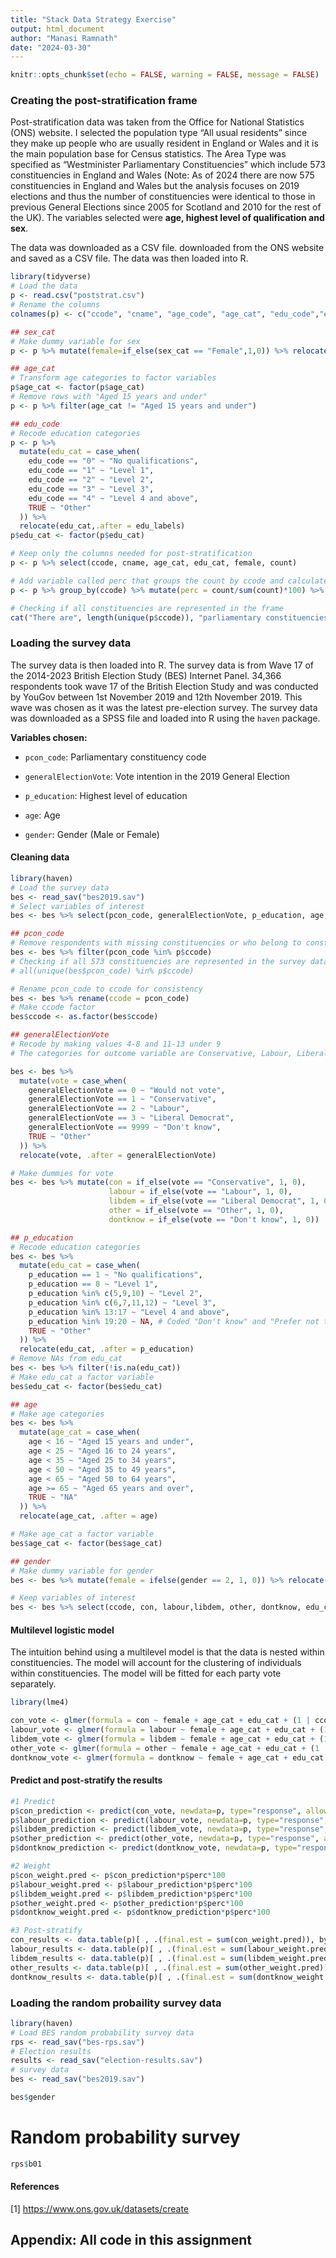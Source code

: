 ```yaml
---
title: "Stack Data Strategy Exercise"
output: html_document
author: "Manasi Ramnath"
date: "2024-03-30"
---
```


```r
knitr::opts_chunk$set(echo = FALSE, warning = FALSE, message = FALSE)
```

### Creating the post-stratification frame

Post-stratification data was taken from the Office for National Statistics (ONS) website. I selected the population type "All usual residents" since they make up people who are usually resident in England or Wales and it is the main population base for Census statistics. The Area Type was specified as "Westminister Parliamentary Constituencies" which include 573 constituencies in England and Wales (Note: As of 2024 there are now 575 constituencies in England and Wales but the analysis focuses on 2019 elections and thus the number of constituencies were identical to those in previous General Elections since 2005 for Scotland and 2010 for the rest of the UK). The variables selected were **age, highest level of qualification and sex**.

The data was downloaded as a CSV file. downloaded from the ONS website and saved as a CSV file. The data was then loaded into R.

```r
library(tidyverse)
# Load the data
p <- read.csv("poststrat.csv")
# Rename the columns
colnames(p) <- c("ccode", "cname", "age_code", "age_cat", "edu_code","edu_labels", "sex_code", "sex_cat", "count")

## sex_cat
# Make dummy variable for sex 
p <- p %>% mutate(female=if_else(sex_cat == "Female",1,0)) %>% relocate(female,.after = sex_cat)

## age_cat
# Transform age categories to factor variables
p$age_cat <- factor(p$age_cat)
# Remove rows with "Aged 15 years and under"
p <- p %>% filter(age_cat != "Aged 15 years and under")

## edu_code
# Recode education categories
p <- p %>% 
  mutate(edu_cat = case_when(
    edu_code == "0" ~ "No qualifications",
    edu_code == "1" ~ "Level 1",
    edu_code == "2" ~ "Level 2",
    edu_code == "3" ~ "Level 3",
    edu_code == "4" ~ "Level 4 and above",
    TRUE ~ "Other" 
  )) %>% 
  relocate(edu_cat,.after = edu_labels)
p$edu_cat <- factor(p$edu_cat)

# Keep only the columns needed for post-stratification
p <- p %>% select(ccode, cname, age_cat, edu_cat, female, count)

# Add variable called perc that groups the count by ccode and calculates the percentage of each group
p <- p %>% group_by(ccode) %>% mutate(perc = count/sum(count)*100) %>% ungroup()
```

```r
# Checking if all constituencies are represented in the frame
cat("There are", length(unique(p$ccode)), "parliamentary constituencies in the post-stratification frame. \n")
```

### Loading the survey data

The survey data is then loaded into R. The survey data is from Wave 17 of the 2014-2023 British Election Study (BES) Internet Panel. 34,366 respondents took wave 17 of the British Election Study and was conducted by YouGov between 1st November 2019 and 12th November 2019. This wave was chosen as it was the latest pre-election survey. The survey data was downloaded as a SPSS file and loaded into R using the `haven` package.

**Variables chosen:**

-   `pcon_code`: Parliamentary constituency code

-   `generalElectionVote`: Vote intention in the 2019 General Election

-   `p_education`: Highest level of education

-   `age`: Age

-   `gender`: Gender (Male or Female)

#### Cleaning data

```r
library(haven)
# Load the survey data
bes <- read_sav("bes2019.sav")
# Select variables of interest
bes <- bes %>% select(pcon_code, generalElectionVote, p_education, age, gender) 

## pcon_code 
# Remove respondents with missing constituencies or who belong to constituencies outside of England and Wales
bes <- bes %>% filter(pcon_code %in% p$ccode)
# Checking if all 573 constituencies are represented in the survey data
# all(unique(bes$pcon_code) %in% p$ccode)

# Rename pcon_code to ccode for consistency
bes <- bes %>% rename(ccode = pcon_code)
# Make ccode factor
bes$ccode <- as.factor(bes$ccode)

## generalElectionVote
# Recode by making values 4-8 and 11-13 under 9
# The categories for outcome variable are Conservative, Labour, Liberal Democrats, Others and Don't know

bes <- bes %>% 
  mutate(vote = case_when(
    generalElectionVote == 0 ~ "Would not vote",
    generalElectionVote == 1 ~ "Conservative",
    generalElectionVote == 2 ~ "Labour",
    generalElectionVote == 3 ~ "Liberal Democrat",
    generalElectionVote == 9999 ~ "Don't know",
    TRUE ~ "Other" 
  )) %>% 
  relocate(vote, .after = generalElectionVote)

# Make dummies for vote
bes <- bes %>% mutate(con = if_else(vote == "Conservative", 1, 0),
                      labour = if_else(vote == "Labour", 1, 0),
                      libdem = if_else(vote == "Liberal Democrat", 1, 0),
                      other = if_else(vote == "Other", 1, 0),
                      dontknow = if_else(vote == "Don't know", 1, 0)) 

## p_education
# Recode education categories
bes <- bes %>% 
  mutate(edu_cat = case_when(
    p_education == 1 ~ "No qualifications",
    p_education == 8 ~ "Level 1",
    p_education %in% c(5,9,10) ~ "Level 2",
    p_education %in% c(6,7,11,12) ~ "Level 3",
    p_education %in% 13:17 ~ "Level 4 and above",
    p_education %in% 19:20 ~ NA, # Coded "Don't know" and "Prefer not to say" as NA
    TRUE ~ "Other" 
  )) %>% 
  relocate(edu_cat, .after = p_education)
# Remove NAs from edu_cat
bes <- bes %>% filter(!is.na(edu_cat))
# Make edu_cat a factor variable
bes$edu_cat <- factor(bes$edu_cat)

## age
# Make age categories
bes <- bes %>% 
  mutate(age_cat = case_when(
    age < 16 ~ "Aged 15 years and under",
    age < 25 ~ "Aged 16 to 24 years",
    age < 35 ~ "Aged 25 to 34 years",
    age < 50 ~ "Aged 35 to 49 years",
    age < 65 ~ "Aged 50 to 64 years",
    age >= 65 ~ "Aged 65 years and over",
    TRUE ~ "NA"
  )) %>% 
  relocate(age_cat, .after = age)

# Make age_cat a factor variable
bes$age_cat <- factor(bes$age_cat)

## gender
# Make dummy variable for gender
bes <- bes %>% mutate(female = ifelse(gender == 2, 1, 0)) %>% relocate(female, .after = gender)

# Keep variables of interest
bes <- bes %>% select(ccode, con, labour,libdem, other, dontknow, edu_cat, age_cat, female)
```


#### Multilevel logistic model
The intuition behind using a multilevel model is that the data is nested within constituencies. The model will account for the clustering of individuals within constituencies. The model will be fitted for each party vote separately.
```r
library(lme4)

con_vote <- glmer(formula = con ~ female + age_cat + edu_cat + (1 | ccode), family = binomial(link = "logit"), data = bes)
labour_vote <- glmer(formula = labour ~ female + age_cat + edu_cat + (1 | ccode), family = binomial(link = "logit"), data = bes)
libdem_vote <- glmer(formula = libdem ~ female + age_cat + edu_cat + (1 | ccode), family = binomial(link = "logit"), data = bes)
other_vote <- glmer(formula = other ~ female + age_cat + edu_cat + (1 | ccode), family = binomial(link = "logit"), data = bes)
dontknow_vote <- glmer(formula = dontknow ~ female + age_cat + edu_cat + (1 | ccode), family = binomial(link = "logit"), data = bes)
```


#### Predict and post-stratify the results
```r
#1 Predict
p$con_prediction <- predict(con_vote, newdata=p, type="response", allow.new.levels=TRUE)
p$labour_prediction <- predict(labour_vote, newdata=p, type="response", allow.new.levels=TRUE)
p$libdem_prediction <- predict(libdem_vote, newdata=p, type="response", allow.new.levels=TRUE)
p$other_prediction <- predict(other_vote, newdata=p, type="response", allow.new.levels=TRUE)
p$dontknow_prediction <- predict(dontknow_vote, newdata=p, type="response", allow.new.levels=TRUE)

#2 Weight
p$con_weight.pred <- p$con_prediction*p$perc*100
p$labour_weight.pred <- p$labour_prediction*p$perc*100
p$libdem_weight.pred <- p$libdem_prediction*p$perc*100
p$other_weight.pred <- p$other_prediction*p$perc*100
p$dontknow_weight.pred <- p$dontknow_prediction*p$perc*100

#3 Post-stratify
con_results <- data.table(p)[ , .(final.est = sum(con_weight.pred)), by = .(ccode)]
labour_results <- data.table(p)[ , .(final.est = sum(labour_weight.pred)), by = .(ccode)]
libdem_results <- data.table(p)[ , .(final.est = sum(libdem_weight.pred)), by = .(ccode)]
other_results <- data.table(p)[ , .(final.est = sum(other_weight.pred)), by = .(ccode)]
dontknow_results <- data.table(p)[ , .(final.est = sum(dontknow_weight.pred)), by = .(ccode)]
```

### Loading the random probaility survey data

```r
library(haven)
# Load BES random probability survey data
rps <- read_sav("bes-rps.sav")
# Election results
results <- read_sav("election-results.sav")
# survey data
bes <- read_sav("bes2019.sav")
```

```r
bes$gender
```

# Random probability survey

```r
rps$b01
```

#### References

[1] <https://www.ons.gov.uk/datasets/create>

## Appendix: All code in this assignment

```r
```
